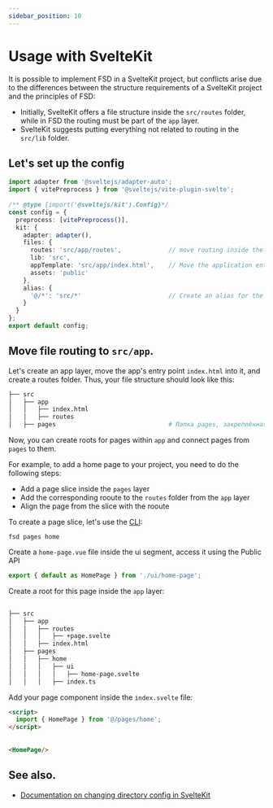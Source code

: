 ```yaml
---
sidebar_position: 10
---
```

# Usage with SvelteKit
 
It is possible to implement FSD in a SvelteKit project, but conflicts arise due to the differences between the structure requirements of a SvelteKit project and the principles of FSD: 
 
- Initially, SvelteKit offers a file structure inside the `src/routes` folder, while in FSD the routing must be part of the `app` layer.
- SvelteKit suggests putting everything not related to routing in the `src/lib` folder.
 
 
## Let's set up the config
 
```ts title="svelte.config.ts"
import adapter from '@sveltejs/adapter-auto';
import { vitePreprocess } from '@sveltejs/vite-plugin-svelte';
 
/** @type {import('@sveltejs/kit').Config}*/
const config = {
  preprocess: [vitePreprocess()],
  kit: {
    adapter: adapter(),
    files: {
      routes: 'src/app/routes',             // move routing inside the app layer
      lib: 'src',
      appTemplate: 'src/app/index.html',    // Move the application entry point inside the app layer
      assets: 'public'
    },
    alias: {
      '@/*': 'src/*'                        // Create an alias for the src directory
    }
  }
};
export default config;
```
 
## Move file routing to `src/app`.
 
Let's create an app layer, move the app's entry point `index.html` into it, and create a routes folder.
Thus, your file structure should look like this:
 
```sh
├── src
│   ├── app
│   │   ├── index.html
│   │   ├── routes                        
│   ├── pages                               # Папка pages, закреплённая за FSD
```
 
Now, you can create roots for pages within `app` and connect pages from `pages` to them.
 
For example, to add a home page to your project, you need to do the following steps:
- Add a page slice inside the `pages` layer
- Add the corresponding rooute to the `routes` folder from the `app` layer
- Align the page from the slice with the rooute
 
To create a page slice, let's use the [CLI](https://github.com/feature-sliced/cli):
 
```shell
fsd pages home
```
 
Create a ``home-page.vue`` file inside the ui segment, access it using the Public API
 
```ts title="src/pages/home/index.ts"
export { default as HomePage } from './ui/home-page';
```
 
Create a root for this page inside the `app` layer:
 
```sh
 
├── src
│   ├── app
│   │   ├── routes
│   │   │   ├── +page.svelte
│   │   ├── index.html
│   ├── pages
│   │   ├── home
│   │   │   ├── ui
│   │   │   │   ├── home-page.svelte
│   │   │   ├── index.ts
```
 
Add your page component inside the `index.svelte` file:
 
```html title="src/app/routes/+page.svelte"
<script>
  import { HomePage } from '@/pages/home';
</script>
 
 
<HomePage/>
```
 
## See also.
 
- [Documentation on changing directory config in SvelteKit](https://kit.svelte.dev/docs/configuration#files)
 